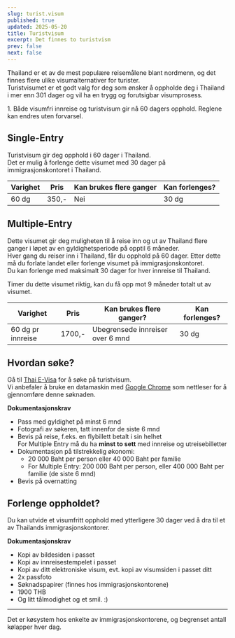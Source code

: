 ```yaml
---
slug: turist.visum
published: true
updated: 2025-05-20
title: Turistvisum
excerpt: Det finnes to turistvism
prev: false
next: false
---
```

Thailand er et av de mest populære reisemålene blant nordmenn, og det finnes flere ulike visumalternativer for turister.  
Turistvisumet er et godt valg for deg som ønsker å oppholde deg i Thailand i mer enn 301 dager og vil ha en trygg og forutsigbar visumprosess.

1\. Både visumfri innreise og turistvisum gir nå 60 dagers opphold. Reglene kan endres uten forvarsel.

## Single-Entry

Turistvisum gir deg opphold i 60 dager i Thailand.  
Det er mulig å forlenge dette visumet med 30 dager på immigrasjonskontoret i Thailand.

| Varighet | Pris | Kan brukes flere ganger | Kan forlenges? |
| --- | --- | --- | --- |
| 60 dg | 350,- | Nei | 30 dg |

## Multiple-Entry

Dette visumet gir deg muligheten til å reise inn og ut av Thailand flere ganger i løpet av en gyldighetsperiode på opptil 6 måneder.  
Hver gang du reiser inn i Thailand, får du opphold på 60 dager. Etter dette må du forlate landet eller forlenge visumet på immigrasjonskontoret.  
Du kan forlenge med maksimalt 30 dager for hver innreise til Thailand.

Timer du dette visumet riktig, kan du få opp mot 9 måneder totalt ut av visumet.

| Varighet | Pris | Kan brukes flere ganger? | Kan forlenges? |
| --- | --- | --- | --- |
| 60 dg pr innreise | 1700,- | Ubegrensede innreiser over 6 mnd | 30 dg |

## Hvordan søke?

Gå til [Thai E-Visa](https://www.thaievisa.go.th/) for å søke på turistvisum.  
Vi anbefaler å bruke en datamaskin med [Google Chrome](https://www.google.com/chrome/) som nettleser for å gjennomføre denne søknaden.

**Dokumentasjonskrav**

*   Pass med gyldighet på minst 6 mnd
*   Fotografi av søkeren, tatt innenfor de siste 6 mnd
*   Bevis på reise, f.eks. en flybillett betalt i sin helhet  
    For Multiple Entry må du ha **minst to sett** med innreise og utreisebilletter
*   Dokumentasjon på tilstrekkelig økonomi:
    *   20 000 Baht per person eller 40 000 Baht per familie
    *   For Multiple Entry: 200 000 Baht per person, eller 400 000 Baht per familie (de siste 6 mnd)
*   Bevis på overnatting

## Forlenge oppholdet?

Du kan utvide et visumfritt opphold med ytterligere 30 dager ved å dra til et av Thailands immigrasjonskontorer.

**Dokumentasjonskrav**

*   Kopi av bildesiden i passet
*   Kopi av innreisestempelet i passet
*   Kopi av ditt elektroniske visum, evt. kopi av visumsiden i passet ditt
*   2x passfoto
*   Søknadspapirer (finnes hos immigrasjonskontorene)
*   1900 THB
*   Og litt tålmodighet og et smil. :)

* * *

Det er køsystem hos enkelte av immigrasjonskontorene, og begrenset antall kølapper hver dag.